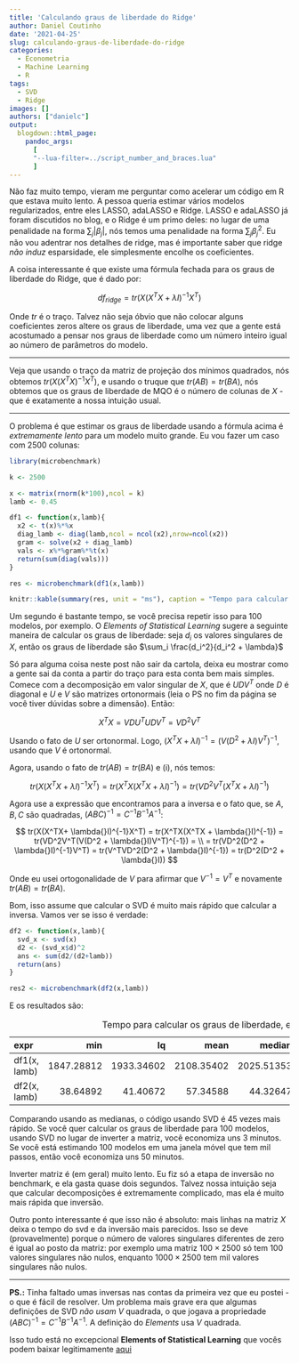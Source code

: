 ```yaml
---
title: 'Calculando graus de liberdade do Ridge'
author: Daniel Coutinho
date: '2021-04-25'
slug: calculando-graus-de-liberdade-do-ridge
categories:
  - Econometria
  - Machine Learning
  - R
tags:
  - SVD
  - Ridge
images: []
authors: ["danielc"]
output:
  blogdown::html_page:
    pandoc_args: 
      [
      "--lua-filter=../script_number_and_braces.lua"
      ]
---
```


Não faz muito tempo, vieram me perguntar como acelerar um código em R que estava muito lento. A pessoa queria estimar vários modelos regularizados, entre eles LASSO, adaLASSO e Ridge. LASSO e adaLASSO já foram discutidos no blog, e o Ridge é um primo deles: no lugar de uma penalidade na forma $\sum_j |\beta_j|$, nós temos uma penalidade na forma $\sum_j \beta_j^2$. Eu não vou adentrar nos detalhes de ridge, mas é importante saber que ridge _não induz_ esparsidade, ele simplesmente encolhe os coeficientes.

A coisa interessante é que existe uma fórmula fechada para os graus de liberdade do Ridge, que é dado por:

$$
df_{ridge} = tr(X(X^TX+ \lambda{}I)^{-1}X^T)
$$

Onde $tr$ é o traço. Talvez não seja óbvio que não colocar alguns coeficientes zeros altere os graus de liberdade, uma vez que a gente está acostumado a pensar nos graus de liberdade como um número inteiro igual ao número de parâmetros do modelo. 

---

Veja que usando o traço da matriz de projeção dos mínimos quadrados, nós obtemos $tr(X(X^TX)^{-1}X^T)$, e usando o truque que $tr(AB) = tr(BA)$, nós obtemos que os graus de liberdade de MQO é o número de colunas de $X$ - que é exatamente a nossa intuição usual. 

---

O problema é que estimar os graus de liberdade usando a fórmula acima é _extremamente lento_ para um modelo muito grande. Eu vou fazer um caso com 2500 colunas:

```r

library(microbenchmark)

k <- 2500

x <- matrix(rnorm(k*100),ncol = k)
lamb <- 0.45

df1 <- function(x,lamb){
  x2 <- t(x)%*%x
  diag_lamb <- diag(lamb,ncol = ncol(x2),nrow=ncol(x2))
  gram <- solve(x2 + diag_lamb)
  vals <- x%*%gram%*%t(x)
  return(sum(diag(vals)))
}

res <- microbenchmark(df1(x,lamb))

knitr::kable(summary(res, unit = "ms"), caption = "Tempo para calcular os graus de liberdade, em milisegundos")

```

Um segundo é bastante tempo, se você precisa repetir isso para 100 modelos, por exemplo. O _Elements of Statistical Learning_ sugere a seguinte maneira de calcular os graus de liberdade: seja $d_i$ os valores singulares de $X$, então os graus de liberdade são $\sum_i \frac{d_i^2}{d_i^2 + \lambda}$

Só para alguma coisa neste post não sair da cartola, deixa eu mostrar como a gente sai da conta a partir do traço para esta conta bem mais simples. Comece com a decomposição em valor singular de $X$, que é $UDV^T$ onde $D$ é diagonal e $U$ e $V$ são matrizes ortonormais (leia o PS no fim da página se você tiver dúvidas sobre a dimensão). Então: 

$$X^TX = VDU^TUDV^T = VD^2V^T \tag{i}$$ 

Usando o fato de $U$ ser ortonormal. Logo, $(X^TX + \lambda{}I)^{-1} = (V(D^{2} + \lambda{}I)V^T)^{-1}$, usando que $V$ é ortonormal. 

Agora, usando o fato de $tr(AB) = tr(BA)$ e (i), nós temos:

$$
tr(X(X^TX+ \lambda{}I)^{-1}X^T) = tr(X^TX(X^TX + \lambda{}I)^{-1}) = tr(VD^2V^T(X^TX + \lambda{}I)^{-1}) 
$$

Agora use a expressão que encontramos para a inversa e o fato que, se $A,B,C$ são quadradas, $(ABC)^{-1} = C^{-1}B^{-1}A^{-1}$: 

$$
tr(X(X^TX+ \lambda{}I)^{-1}X^T) = tr(X^TX(X^TX + \lambda{}I)^{-1}) = tr(VD^2V^T(V(D^2 + \lambda{}I)V^T)^{-1}) = \\
= tr(VD^2(D^2 + \lambda{}I)^{-1}V^T) = tr(V^TVD^2(D^2 + \lambda{}I)^{-1}) = tr(D^2(D^2 + \lambda{}I))
$$

Onde eu usei ortogonalidade de $V$ para afirmar que $V^{-1} = V^T$ e novamente $tr(AB) = tr(BA)$. 

Bom, isso assume que calcular o SVD é muito mais rápido que calcular a inversa. Vamos ver se isso é verdade:

```r

df2 <- function(x,lamb){
  svd_x <- svd(x)
  d2 <- (svd_x$d)^2
  ans <- sum(d2/(d2+lamb))
  return(ans)
}

res2 <- microbenchmark(df2(x,lamb))

```

E os resultados são:

Table: Tempo para calcular os graus de liberdade, em milisegundos

|expr         |        min|         lq|       mean|     median|         uq|       max| neval|
|:------------|----------:|----------:|----------:|----------:|----------:|---------:|-----:|
|df1(x, lamb) | 1847.28812| 1933.34602| 2108.35402| 2025.51353| 2198.12094| 3192.9819|   100|
|df2(x, lamb) |   38.64892|   41.40672|   57.34588|   44.32647|   48.92384|  444.2084|   100|

Comparando usando as medianas, o código usando SVD é 45 vezes mais rápido. Se você quer calcular os graus de liberdade para 100 modelos, usando SVD no lugar de inverter a matriz, você economiza uns 3 minutos. Se você está estimando 100 modelos em uma janela móvel que tem mil passos, então você economiza uns 50 minutos.

Inverter matriz é (em geral) muito lento. Eu fiz só a etapa de inversão no benchmark, e ela gasta quase dois segundos. Talvez nossa intuição seja que calcular decomposições é extremamente complicado, mas ela é muito mais rápida que inversão. 

Outro ponto interessante é que isso não é absoluto: mais linhas na matriz $X$ deixa o tempo do svd e da inversão mais parecidos. Isso se deve (provavelmente) porque o número de valores singulares diferentes de zero é igual ao posto da matriz: por exemplo uma matriz $100 \times 2500$ só tem 100 valores singulares não nulos, enquanto $1000 \times 2500$ tem mil valores singulares não nulos. 

----

**PS.:** Tinha faltado umas inversas nas contas da primeira vez que eu postei - o que é fácil de resolver. Um problema mais grave era que algumas definições de SVD _não usam_ $V$ quadrada, o que jogava a propriedade $(ABC)^{-1} = C^{-1}B^{-1}A^{-1}$. A definição do _Elements_ usa $V$ quadrada. 

Isso tudo está no excepcional **Elements of Statistical Learning** que vocês podem baixar legitimamente [aqui](https://web.stanford.edu/~hastie/ElemStatLearn/)
